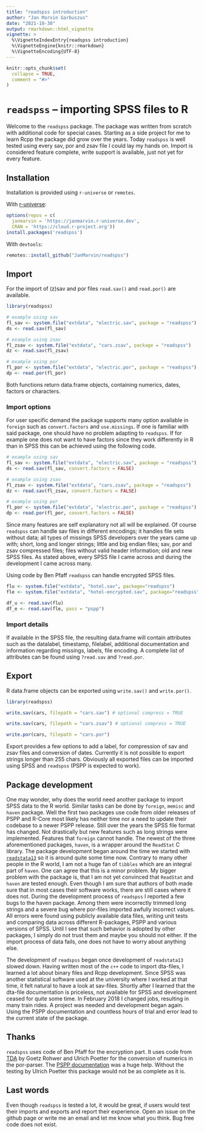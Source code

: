 ```yaml
---
title: "readspss introduction"
author: "Jan Marvin Garbuszus"
date: "2021-10-30"
output: rmarkdown::html_vignette
vignette: >
  %\VignetteIndexEntry{readspss introduction}
  %\VignetteEngine{knitr::rmarkdown}
  %\VignetteEncoding{UTF-8}
---
```


```r
knitr::opts_chunk$set(
  collapse = TRUE,
  comment = "#>"
)
```

# `readspss` -- importing SPSS files to R

Welcome to the `readspss` package. The package was written from scratch with
additional code for special cases. Starting as a side project for me to learn
Rcpp the package did grow over the years. Today `readspss` is well tested using
every sav, por and zsav file I could lay my hands on. Import is considered 
feature complete, write support is available, just not yet for every feature.


## Installation

Installation is provided using `r-universe` or `remotes`.

With [r-universe](https://r-universe.dev/):
```R
options(repos = c(
  janmarvin = 'https://janmarvin.r-universe.dev',
  CRAN = 'https://cloud.r-project.org'))
install.packages('readspss')
```

With `devtools`:
```R
remotes::install_github("JanMarvin/readspss")
```


## Import

For the import of (z)sav and por files `read.sav()` and `read.por()` are available.

```R
library(readspss)

# example using sav
fl_sav <- system.file("extdata", "electric.sav", package = "readspss")
ds <- read.sav(fl_sav)

# example using zsav
fl_zsav <- system.file("extdata", "cars.zsav", package = "readspss")
dz <- read.sav(fl_zsav)

# example using por
fl_por <- system.file("extdata", "electric.por", package = "readspss")
dp <- read.por(fl_por)
```

Both functions return data.frame objects, containing numerics, dates, factors or
characters. 

### Import options

For user specific demand the package supports many option available in `foreign`
such as `convert.factors` and `use.missings`. If one is familiar with said
package, one should have no problem adapting to `readspss`. If for example one
does not want to have factors since they work differently in R than in SPSS this
can be achieved using the following code.

```R
# example using sav
fl_sav <- system.file("extdata", "electric.sav", package = "readspss")
ds <- read.sav(fl_sav, convert.factors = FALSE)

# example using zsav
fl_zsav <- system.file("extdata", "cars.zsav", package = "readspss")
dz <- read.sav(fl_zsav, convert.factors = FALSE)

# example using por
fl_por <- system.file("extdata", "electric.por", package = "readspss")
dp <- read.por(fl_por, convert.factors = FALSE)
```

Since many features are self explanatory not all will be explained. Of course 
`readspss` can handle sav files in different encodings; it handles file sets 
without data; all types of missings SPSS developers over the years came up with;
short, long and longer strings; little and big endian files; sav, por and zsav
compressed files; files without valid header information; old and new SPSS
files. As stated above, every SPSS file I came across and during the development
I came across many.

Using code by Ben Pfaff `readspss` can handle encrypted SPSS files.


```R
flu <- system.file("extdata", "hotel.sav", package="readspss")
fle <- system.file("extdata", "hotel-encrypted.sav", package="readspss")

df_u <- read.sav(flu)
df_e <- read.sav(fle, pass = "pspp")
```

### Import details

If available in the SPSS file, the resulting data.frame will contain attributes
such as the datalabel, timestamp, filelabel, additional documentation and 
information regarding missings, labels, file encoding. A complete list of
attributes can be found using `?read.sav` and `?read.por`.


## Export

R data.frame objects can be exported using `write.sav()` and `write.por()`.

```R
library(readspss)

write.sav(cars, filepath = "cars.sav") # optional compress = TRUE

write.sav(cars, filepath = "cars.zsav") # optional compress = TRUE

write.por(cars, filepath = "cars.por")
```

Export provides a few options to add a label, for compression of sav and zsav 
files and conversion of dates. Currently it is not possible to export strings 
longer than 255 chars. Obviously all exported files can be imported using 
SPSS and `readspss` (PSPP is expected to work).


## Package development

One may wonder, why does the world need another package to import SPSS data to 
the R world. Similar tasks can be done by `foreign`, `memisc` and `haven` 
package.
Well the first two packages use code from older releases of PSPP and R-Core most
likely has neither time nor a need to update their codebase to a newer PSPP 
release. Still over the years the SPSS file format has changed. Not drastically 
but new features such as long strings were implemented. Features that `foreign` 
cannot handle. The newest of the three aforementioned packages, `haven`, is a 
wrapper around the `ReadStat` C library. The package development began around
the time we started with [`readstata13`](https://github.com/sjewo/readstata13)
so it is around quite some time now. Contrary to many other people in the R 
world, I am not a huge fan of `tibbles` which are an integral part of `haven`.
One can agree that this is a minor problem. My bigger problem with the package 
is, that I am not yet convinced that `ReadStat` and `haven` are tested enough. 
Even though I am sure that authors of both made sure that in most cases their 
software works, there are still cases where it does not. During the development
process of `readspss` I reported a few bugs to the haven package. Among them 
were incorrectly trimmed long strings and a severe bug where por-files imported
awfully incorrect values. All errors were found using publicly available data
files, writing unit tests and comparing data across different R-packages, PSPP
and various versions of SPSS. Until I see that such behavior is adopted by other
packages, I simply do not trust them and maybe you should not either. If the
import process of data fails, one does not have to worry about anything else.

The development of `readspss` began once development of `readstata13` slowed
down. Having written most of the `c++` code to import dta-files, I learned a lot
about binary files and Rcpp development. Since SPSS was another statistical
software used at the university where I worked at that time, it felt natural to
have a look at sav-files. Shortly after I learned that the dta-file 
documentation is priceless, not available for SPSS and development ceased for 
quite some time. In February 2018 I changed jobs, resulting in many train rides.
A project was needed and development began again. Using the PSPP documentation
and countless hours of trial and error lead to the current state of the package.


## Thanks

`readspss` uses code of Ben Pfaff for the encryption part. It uses code from 
[TDA](http://www.stat.ruhr-uni-bochum.de/tda.html) by Goetz Rohwer and Ulrich
Poetter for the conversion of numerics in the por-parser. The 
[PSPP documentation](http://www.gnu.org/software/pspp/pspp-dev/html_node/index.html)
was a huge help. Without the testing by Ulrich Poetter this package would not be
as complete as it is.


## Last words

Even though `readspss` is tested a lot, it would be great, if users would
test their imports and exports and report their experience. Open an issue on the
github page or write me an email and let me know what you think. Bug free code 
does not exist.
